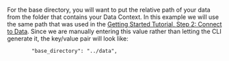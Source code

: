 For the base directory, you will want to put the relative path of your data from the folder that contains your Data Context.  In this example we will use the same path that was used in the [Getting Started Tutorial, Step 2: Connect to Data](../../../../tutorials/getting_started/tutorial_connect_to_data.md).  Since we are manually entering this value rather than letting the CLI generate it, the key/value pair will look like:

```python"
        "base_directory": "../data",
```